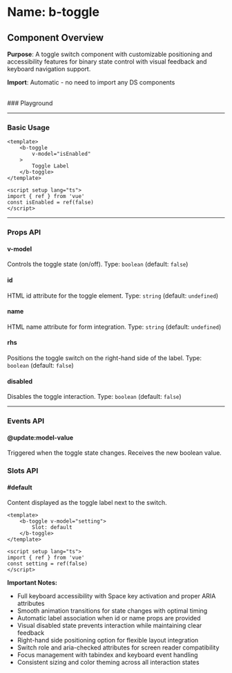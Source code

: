 
<Meta of={BToggle} />

# Name: b-toggle
## Component Overview

**Purpose**: A toggle switch component with customizable positioning and accessibility features for binary state control with visual feedback and keyboard navigation support.

**Import**: Automatic - no need to import any DS components

<br />
### Playground

<Canvas of={BToggle.Primary} />
<Controls />

---

### Basic Usage

```vue
<template>
    <b-toggle 
        v-model="isEnabled"
    >
        Toggle Label
    </b-toggle>
</template>

<script setup lang="ts">
import { ref } from 'vue'
const isEnabled = ref(false)
</script>
```

<Canvas sourceState="none" of={BToggle.Primary} />

---

### Props API

#### v-model
Controls the toggle state (on/off). Type: `boolean` (default: `false`)

#### id
HTML id attribute for the toggle element. Type: `string` (default: `undefined`)

#### name
HTML name attribute for form integration. Type: `string` (default: `undefined`)

#### rhs
Positions the toggle switch on the right-hand side of the label. Type: `boolean` (default: `false`)

<Canvas sourceState="none" of={BToggle.RHS} />

#### disabled
Disables the toggle interaction. Type: `boolean` (default: `false`)

<Canvas sourceState="none" of={BToggle.Disabled} />

---

### Events API

#### @update:model-value
Triggered when the toggle state changes. Receives the new boolean value.

### Slots API

#### #default
Content displayed as the toggle label next to the switch.

```vue
<template>
    <b-toggle v-model="setting">
        Slot: default
    </b-toggle>
</template>

<script setup lang="ts">
import { ref } from 'vue'
const setting = ref(false)
</script>
```

**Important Notes:**
- Full keyboard accessibility with Space key activation and proper ARIA attributes
- Smooth animation transitions for state changes with optimal timing
- Automatic label association when id or name props are provided
- Visual disabled state prevents interaction while maintaining clear feedback
- Right-hand side positioning option for flexible layout integration
- Switch role and aria-checked attributes for screen reader compatibility
- Focus management with tabindex and keyboard event handling
- Consistent sizing and color theming across all interaction states